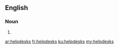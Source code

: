 ==English==

===Noun===
{{head|en|plural}}

# {{plural of|helpdesk|lang=en|nocat=1}}

[[ar:helpdesks]]
[[fr:helpdesks]]
[[ku:helpdesks]]
[[my:helpdesks]]